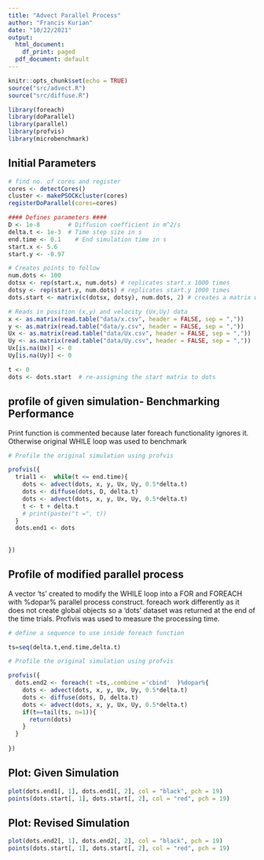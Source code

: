 ```yaml
---
title: "Advect Parallel Process"
author: "Francis Kurian"
date: "10/22/2021"
output:
  html_document:
    df_print: paged
  pdf_document: default
---
```


```r
knitr::opts_chunk$set(echo = TRUE)
source("src/advect.R")
source("src/diffuse.R")

library(foreach)
library(doParallel)
library(parallel)
library(profvis)
library(microbenchmark)
```

## Initial Parameters

```r
# find no. of cores and register
cores <- detectCores()
cluster <- makePSOCKcluster(cores)
registerDoParallel(cores=cores)

#### Defines parameters ####
D <- 1e-8        # Diffusion coefficient in m^2/s
delta.t <- 1e-3  # Time step size in s
end.time <- 0.1    # End simulation time in s
start.x <- 5.6
start.y <- -0.97

# Creates points to follow
num.dots <- 100
dotsx <- rep(start.x, num.dots) # replicates start.x 1000 times
dotsy <- rep(start.y, num.dots) # replicates start.y 1000 times
dots.start <- matrix(c(dotsx, dotsy), num.dots, 2) # creates a matrix with num.dots rows and 2 columns filled with x & y

# Reads in position (x,y) and velocity (Ux,Uy) data
x <- as.matrix(read.table("data/x.csv", header = FALSE, sep = ","))
y <- as.matrix(read.table("data/y.csv", header = FALSE, sep = ","))
Ux <- as.matrix(read.table("data/Ux.csv", header = FALSE, sep = ","))
Uy <- as.matrix(read.table("data/Uy.csv", header = FALSE, sep = ","))
Ux[is.na(Ux)] <- 0
Uy[is.na(Uy)] <- 0

t <- 0
dots <- dots.start  # re-assigning the start matrix to dots

```

## profile of given simulation- Benchmarking Performance
Print function is commented because later foreach functionality ignores it. Otherwise original WHILE loop was used to benchmark

```r

# Profile the original simulation using profvis

profvis({
  trial1 <-  while(t <= end.time){
    dots <- advect(dots, x, y, Ux, Uy, 0.5*delta.t)
    dots <- diffuse(dots, D, delta.t)
    dots <- advect(dots, x, y, Ux, Uy, 0.5*delta.t)
    t <- t + delta.t
    # print(paste("t =", t))
  }
  dots.end1 <- dots
  
  
})

```


## Profile of modified parallel process

A vector 'ts' created to modify the WHILE loop into a FOR and FOREACH with %dopar% parallel process construct. foreach work differently as it does not create global objects so a 'dots' dataset was returned at the end of the time trials. Profivis was used to measure the processing time. 

```r

# define a sequence to use inside foreach function

ts=seq(delta.t,end.time,delta.t)

# Profile the original simulation using profvis

profvis({
  dots.end2 <- foreach(t =ts,.combine ='cbind'  )%dopar%{
    dots <- advect(dots, x, y, Ux, Uy, 0.5*delta.t)
    dots <- diffuse(dots, D, delta.t)
    dots <- advect(dots, x, y, Ux, Uy, 0.5*delta.t)
    if(t==tail(ts, n=1)){
      return(dots)  
    }
  }
  
})
```

## Plot: Given Simulation

```r
plot(dots.end1[, 1], dots.end1[, 2], col = "black", pch = 19)
points(dots.start[, 1], dots.start[, 2], col = "red", pch = 19)

```
## Plot: Revised Simulation

```r
plot(dots.end2[, 1], dots.end2[, 2], col = "black", pch = 19)
points(dots.start[, 1], dots.start[, 2], col = "red", pch = 19)

```